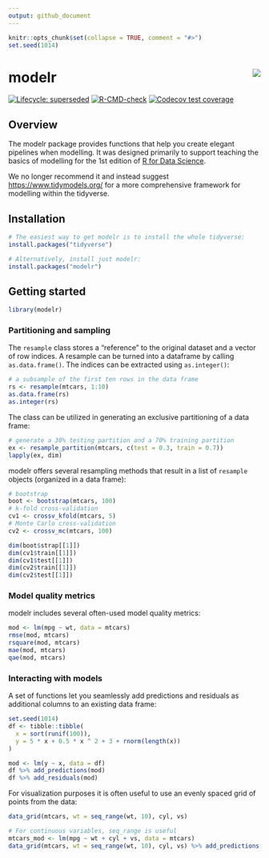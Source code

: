 ```yaml
---
output: github_document
---
```


```r
knitr::opts_chunk$set(collapse = TRUE, comment = "#>")
set.seed(1014)
```

# modelr <img src="man/figures/logo.png" align="right" />

<!-- badges: start -->
[![Lifecycle: superseded](https://img.shields.io/badge/lifecycle-superseded-blue.svg)](https://lifecycle.r-lib.org/articles/stages.html#superseded)
[![R-CMD-check](https://github.com/tidyverse/modelr/actions/workflows/R-CMD-check.yaml/badge.svg)](https://github.com/tidyverse/modelr/actions/workflows/R-CMD-check.yaml)
[![Codecov test coverage](https://codecov.io/gh/tidyverse/modelr/branch/main/graph/badge.svg)](https://app.codecov.io/gh/tidyverse/modelr?branch=main)
<!-- badges: end -->

## Overview

The modelr package provides functions that help you create elegant pipelines when modelling. 
It was designed primarily to support teaching the basics of modelling for the 1st edition of [R for Data Science](https://r4ds.had.co.nz/model-basics.html). 

We no longer recommend it and instead suggest <https://www.tidymodels.org/> for a more comprehensive framework for modelling within the tidyverse.

## Installation

```r
# The easiest way to get modelr is to install the whole tidyverse:
install.packages("tidyverse")

# Alternatively, install just modelr:
install.packages("modelr")
```

## Getting started

```r
library(modelr)
```

### Partitioning and sampling

The `resample` class stores a "reference" to the original dataset and a vector of row indices. A resample can be turned into a dataframe by calling `as.data.frame()`. The indices can be extracted using `as.integer()`:

```r
# a subsample of the first ten rows in the data frame
rs <- resample(mtcars, 1:10)
as.data.frame(rs)
as.integer(rs)
```

The class can be utilized in generating an exclusive partitioning of a data frame:

```r
# generate a 30% testing partition and a 70% training partition
ex <- resample_partition(mtcars, c(test = 0.3, train = 0.7))
lapply(ex, dim)
```

modelr offers several resampling methods that result in a list of `resample` objects (organized in a data frame):

```r
# bootstrap
boot <- bootstrap(mtcars, 100)
# k-fold cross-validation
cv1 <- crossv_kfold(mtcars, 5)
# Monte Carlo cross-validation
cv2 <- crossv_mc(mtcars, 100)

dim(boot$strap[[1]])
dim(cv1$train[[1]])
dim(cv1$test[[1]])
dim(cv2$train[[1]])
dim(cv2$test[[1]])
```

### Model quality metrics

modelr includes several often-used model quality metrics:

```r
mod <- lm(mpg ~ wt, data = mtcars)
rmse(mod, mtcars)
rsquare(mod, mtcars)
mae(mod, mtcars)
qae(mod, mtcars)
```

### Interacting with models

A set of functions let you seamlessly add predictions and residuals as additional columns to an existing data frame:

```r
set.seed(1014)
df <- tibble::tibble(
  x = sort(runif(100)),
  y = 5 * x + 0.5 * x ^ 2 + 3 + rnorm(length(x))
)

mod <- lm(y ~ x, data = df)
df %>% add_predictions(mod)
df %>% add_residuals(mod)
```

For visualization purposes it is often useful to use an evenly spaced grid of points from the data:

```r
data_grid(mtcars, wt = seq_range(wt, 10), cyl, vs)

# For continuous variables, seq_range is useful
mtcars_mod <- lm(mpg ~ wt + cyl + vs, data = mtcars)
data_grid(mtcars, wt = seq_range(wt, 10), cyl, vs) %>% add_predictions(mtcars_mod)
```
